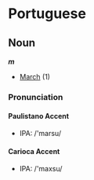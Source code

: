 =Portuguese=

==Noun==
'''''m'''''

*[[March]] (1)

===Pronunciation===

====Paulistano Accent====

*IPA: /'marsu/

====Carioca Accent====

*IPA: /'maxsu/